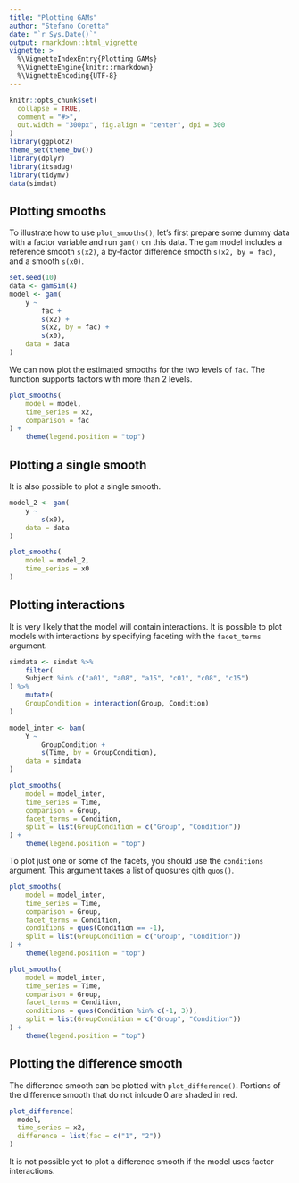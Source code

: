 ```yaml
---
title: "Plotting GAMs"
author: "Stefano Coretta"
date: "`r Sys.Date()`"
output: rmarkdown::html_vignette
vignette: >
  %\VignetteIndexEntry{Plotting GAMs}
  %\VignetteEngine{knitr::rmarkdown}
  %\VignetteEncoding{UTF-8}
---
```


```r
knitr::opts_chunk$set(
  collapse = TRUE,
  comment = "#>",
  out.width = "300px", fig.align = "center", dpi = 300
)
library(ggplot2)
theme_set(theme_bw())
library(dplyr)
library(itsadug)
library(tidymv)
data(simdat)
```

## Plotting smooths

To illustrate how to use `plot_smooths()`, let's first prepare some dummy data with a factor variable and run `gam()` on this data. The `gam` model includes a reference smooth `s(x2)`, a by-factor difference smooth `s(x2, by = fac)`, and a smooth `s(x0)`.

```r
set.seed(10)
data <- gamSim(4)
model <- gam(
    y ~
        fac +
        s(x2) +
        s(x2, by = fac) +
        s(x0),
    data = data
)
```

We can now plot the estimated smooths for the two levels of `fac`.
The function supports factors with more than 2 levels.

```r
plot_smooths(
    model = model,
    time_series = x2,
    comparison = fac
) +
    theme(legend.position = "top")
```

## Plotting a single smooth

It is also possible to plot a single smooth.

```r
model_2 <- gam(
    y ~
        s(x0),
    data = data
)

plot_smooths(
    model = model_2,
    time_series = x0
)
```

## Plotting interactions

It is very likely that the model will contain interactions.
It is possible to plot models with interactions by specifying faceting with the `facet_terms` argument.

```r
simdata <- simdat %>%
    filter(
    Subject %in% c("a01", "a08", "a15", "c01", "c08", "c15")
) %>%
    mutate(
    GroupCondition = interaction(Group, Condition)
)

model_inter <- bam(
    Y ~
        GroupCondition +
        s(Time, by = GroupCondition),
    data = simdata
)
```

```r
plot_smooths(
    model = model_inter,
    time_series = Time,
    comparison = Group,
    facet_terms = Condition,
    split = list(GroupCondition = c("Group", "Condition"))
) +
    theme(legend.position = "top")
```

To plot just one or some of the facets, you should use the `conditions` argument.
This argument takes a list of quosures qith `quos()`.

```r
plot_smooths(
    model = model_inter,
    time_series = Time,
    comparison = Group,
    facet_terms = Condition,
    conditions = quos(Condition == -1),
    split = list(GroupCondition = c("Group", "Condition"))
) +
    theme(legend.position = "top")
```

```r
plot_smooths(
    model = model_inter,
    time_series = Time,
    comparison = Group,
    facet_terms = Condition,
    conditions = quos(Condition %in% c(-1, 3)),
    split = list(GroupCondition = c("Group", "Condition"))
) +
    theme(legend.position = "top")
```

## Plotting the difference smooth

The difference smooth can be plotted with `plot_difference()`.
Portions of the difference smooth that do not inlcude 0 are shaded in red.

```r
plot_difference(
  model,
  time_series = x2,
  difference = list(fac = c("1", "2"))
)
```

It is not possible yet to plot a difference smooth if the model uses factor interactions.

